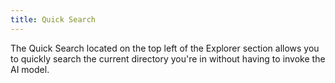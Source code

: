 ```yaml
---
title: Quick Search
---
```


The Quick Search located on the top left of the Explorer section allows you to quickly search the current
directory you're in without having to invoke the AI model.
